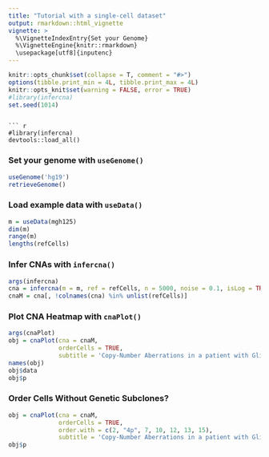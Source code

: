```yaml
---
title: "Tutorial with a single-cell dataset"
output: rmarkdown::html_vignette
vignette: >
  %\VignetteIndexEntry{Set your Genome}
  %\VignetteEngine{knitr::rmarkdown}
  \usepackage[utf8]{inputenc}
---
```


```r
knitr::opts_chunk$set(collapse = T, comment = "#>")
options(tibble.print_min = 4L, tibble.print_max = 4L)
knitr::opts_knit$set(warning = FALSE, error = TRUE)
#library(infercna)
set.seed(1014)
```
```

``` r
#library(infercna)
devtools::load_all()
```

### Set your genome with `useGenome()`
``` r
useGenome('hg19')
retrieveGenome()
```

### Load example data with `useData()`
``` r
m = useData(mgh125)
dim(m)
range(m)
lengths(refCells)

```

### Infer CNAs with `infercna()`
``` r
args(infercna)
cna = infercna(m = m, ref = refCells, n = 5000, noise = 0.1, isLog = TRUE, verbose = FALSE)
cnaM = cna[, !colnames(cna) %in% unlist(refCells)]
```

### Plot CNA Heatmap with `cnaPlot()`
``` r
args(cnaPlot)
obj = cnaPlot(cna = cnaM,
              orderCells = TRUE,
              subtitle = 'Copy-Number Aberrations in a patient with Glioblastoma')
names(obj)
obj$data
obj$p
```


### Order Cells Without Genetic Subclones?
```r
obj = cnaPlot(cna = cnaM,
              orderCells = TRUE,
              order.with = c(2, "4p", 7, 10, 12, 13, 15),
              subtitle = 'Copy-Number Aberrations in a patient with Glioblastoma')
obj$p
```

